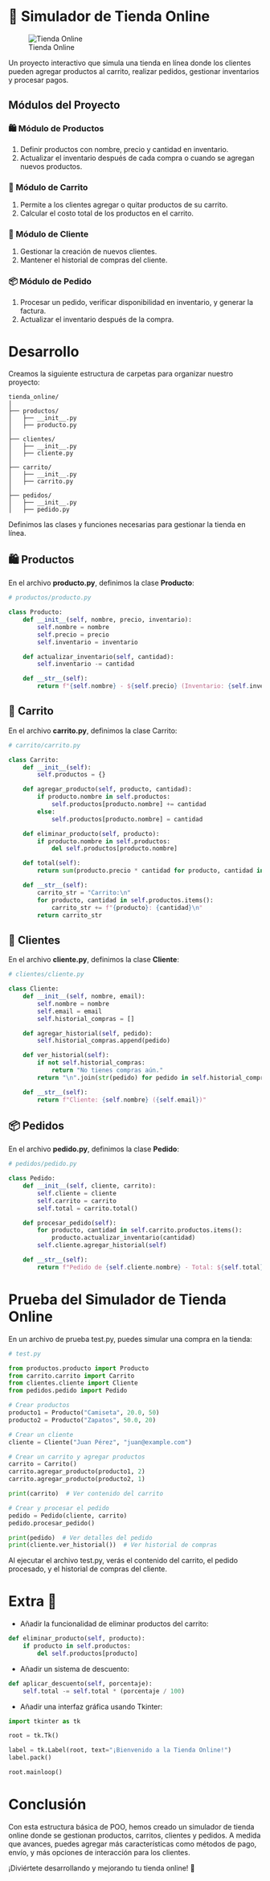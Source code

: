 # 🛒 Simulador de Tienda Online

:::{.center}
![Tienda Online](images/tienda_online.png)
:::

Un proyecto interactivo que simula una tienda en línea donde los clientes pueden agregar productos al carrito, realizar pedidos, gestionar inventarios y procesar pagos.

## Módulos del Proyecto

### 🛍️ Módulo de Productos

1. Definir productos con nombre, precio y cantidad en inventario.
2. Actualizar el inventario después de cada compra o cuando se agregan nuevos productos.

### 🛒 Módulo de Carrito

1. Permite a los clientes agregar o quitar productos de su carrito.
2. Calcular el costo total de los productos en el carrito.

### 👤 Módulo de Cliente

1. Gestionar la creación de nuevos clientes.
2. Mantener el historial de compras del cliente.

### 📦 Módulo de Pedido

1. Procesar un pedido, verificar disponibilidad en inventario, y generar la factura.
2. Actualizar el inventario después de la compra.

# Desarrollo

Creamos la siguiente estructura de carpetas para organizar nuestro proyecto:

```plaintext
tienda_online/
│
├── productos/
│   ├── __init__.py
│   ├── producto.py
│
├── clientes/
│   ├── __init__.py
│   ├── cliente.py
│
├── carrito/
│   ├── __init__.py
│   ├── carrito.py
│
├── pedidos/
│   ├── __init__.py
│   ├── pedido.py
```
Definimos las clases y funciones necesarias para gestionar la tienda en línea.

## 🛍️ Productos

En el archivo **producto.py**, definimos la clase **Producto**:

```python
# productos/producto.py

class Producto:
    def __init__(self, nombre, precio, inventario):
        self.nombre = nombre
        self.precio = precio
        self.inventario = inventario

    def actualizar_inventario(self, cantidad):
        self.inventario -= cantidad

    def __str__(self):
        return f"{self.nombre} - ${self.precio} (Inventario: {self.inventario})"
```

## 🛒 Carrito

En el archivo **carrito.py**, definimos la clase Carrito:

```python
# carrito/carrito.py

class Carrito:
    def __init__(self):
        self.productos = {}

    def agregar_producto(self, producto, cantidad):
        if producto.nombre in self.productos:
            self.productos[producto.nombre] += cantidad
        else:
            self.productos[producto.nombre] = cantidad

    def eliminar_producto(self, producto):
        if producto.nombre in self.productos:
            del self.productos[producto.nombre]

    def total(self):
        return sum(producto.precio * cantidad for producto, cantidad in self.productos.items())

    def __str__(self):
        carrito_str = "Carrito:\n"
        for producto, cantidad in self.productos.items():
            carrito_str += f"{producto}: {cantidad}\n"
        return carrito_str
```

## 👤 Clientes

En el archivo **cliente.py**, definimos la clase **Cliente**:

```python
# clientes/cliente.py

class Cliente:
    def __init__(self, nombre, email):
        self.nombre = nombre
        self.email = email
        self.historial_compras = []

    def agregar_historial(self, pedido):
        self.historial_compras.append(pedido)

    def ver_historial(self):
        if not self.historial_compras:
            return "No tienes compras aún."
        return "\n".join(str(pedido) for pedido in self.historial_compras)

    def __str__(self):
        return f"Cliente: {self.nombre} ({self.email})"
```

## 📦 Pedidos

En el archivo **pedido.py**, definimos la clase **Pedido**:

``` python
# pedidos/pedido.py

class Pedido:
    def __init__(self, cliente, carrito):
        self.cliente = cliente
        self.carrito = carrito
        self.total = carrito.total()

    def procesar_pedido(self):
        for producto, cantidad in self.carrito.productos.items():
            producto.actualizar_inventario(cantidad)
        self.cliente.agregar_historial(self)

    def __str__(self):
        return f"Pedido de {self.cliente.nombre} - Total: ${self.total}"
```

# Prueba del Simulador de Tienda Online

En un archivo de prueba test.py, puedes simular una compra en la tienda:

``` python
# test.py

from productos.producto import Producto
from carrito.carrito import Carrito
from clientes.cliente import Cliente
from pedidos.pedido import Pedido

# Crear productos
producto1 = Producto("Camiseta", 20.0, 50)
producto2 = Producto("Zapatos", 50.0, 20)

# Crear un cliente
cliente = Cliente("Juan Pérez", "juan@example.com")

# Crear un carrito y agregar productos
carrito = Carrito()
carrito.agregar_producto(producto1, 2)
carrito.agregar_producto(producto2, 1)

print(carrito)  # Ver contenido del carrito

# Crear y procesar el pedido
pedido = Pedido(cliente, carrito)
pedido.procesar_pedido()

print(pedido)  # Ver detalles del pedido
print(cliente.ver_historial())  # Ver historial de compras
```
Al ejecutar el archivo test.py, verás el contenido del carrito, el pedido procesado, y el historial de compras del cliente.

# Extra 🎁

- Añadir la funcionalidad de eliminar productos del carrito:

```python
def eliminar_producto(self, producto):
    if producto in self.productos:
        del self.productos[producto]
```

- Añadir un sistema de descuento:

```python
def aplicar_descuento(self, porcentaje):
    self.total -= self.total * (porcentaje / 100)
```

- Añadir una interfaz gráfica usando Tkinter:

```python
import tkinter as tk

root = tk.Tk()

label = tk.Label(root, text="¡Bienvenido a la Tienda Online!")
label.pack()

root.mainloop()
```

# Conclusión

Con esta estructura básica de POO, hemos creado un simulador de tienda online donde se gestionan productos, carritos, clientes y pedidos. A medida que avances, puedes agregar más características como métodos de pago, envío, y más opciones de interacción para los clientes.

:::{.center}
¡Diviértete desarrollando y mejorando tu tienda online! 🚀
::::

